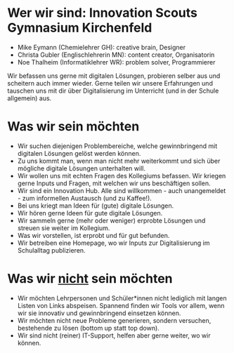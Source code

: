 
# Wer wir sind: Innovation Scouts Gymnasium Kirchenfeld
- Mike Eymann (Chemielehrer GH): creative brain, Designer
- Christa Gubler (Englischlehrerin MN): content creator, Organisatorin
- Noe Thalheim (Informatiklehrer WR): problem solver, Programmierer

Wir befassen uns gerne mit digitalen Lösungen, probieren selber aus und scheitern auch immer wieder. Gerne teilen wir unsere Erfahrungen und tauschen uns mit dir über Digitalisierung im Unterricht (und in der Schule allgemein) aus. 

# Was wir sein möchten
- Wir suchen diejenigen Problembereiche, welche gewinnbringend mit digitalen Lösungen gelöst werden können.
- Zu uns kommt man, wenn man nicht mehr weiterkommt und sich über mögliche digitale Lösungen unterhalten will.
- Wir wollen uns mit echten Fragen des Kollegiums befassen. Wir kriegen gerne Inputs und Fragen, mit welchen wir uns beschäftigen sollen.
- Wir sind ein Innovation Hub. Alle sind willkommen - auch unangemeldet - zum informellen Austausch (und zu Kaffee!).
- Bei uns kriegt man Ideen für (gute) digitale Lösungen. 
- Wir hören gerne Ideen für gute digitale Lösungen.
- Wir sammeln gerne (mehr oder weniger) erprobte Lösungen und streuen sie weiter im Kollegium.
- Was wir vorstellen, ist erprobt und für gut befunden.
- Wir betreiben eine Homepage, wo wir Inputs zur Digitalisierung im Schulalltag publizieren.

# Was wir <u>nicht</u> sein möchten
- Wir möchten Lehrpersonen und Schüler*innen nicht lediglich mit langen Listen von Links abspeisen. Spannend finden wir Tools vor allem, wenn wir sie innovativ und gewinnbringend einsetzen können. 
- Wir möchten nicht neue Probleme generieren, sondern versuchen, bestehende zu lösen (bottom up statt top down).
- Wir sind nicht (reiner) IT-Support, helfen aber gerne weiter, wo wir können.


